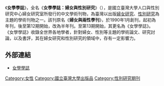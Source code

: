 《'''女學學誌'''》，全名《'''女學學誌：婦女與性別研究'''》（{{lang-en|''Journal of Women's and Gender Studies''}}），是國立臺灣大學人口與性別研究中心婦女研究室所發行的中文學術刊物，為臺灣以出版[[婦女研究|婦女研究]]、[[性別研究|性別研究]]為主題的學術刊物之一。該刊原名《'''婦女與兩性學刊'''》，於1990年1月創刊，起初為年刊，後至第12期開始，改為半年刊。至第13期開始，其更名為《女學學誌》。<br>
《女學學誌》收錄全世界各地學者，針對婦女、性別等主題的學術論文、研究討論，以及書評，其在婦女研究和性別研究的領域中，存有一定影響力。

==外部連結==
{{Portal|女权主义}}
*[https://jwgs.psc.ntu.edu.tw/ 女學學誌] {{Wayback|url=https://jwgs.psc.ntu.edu.tw/ |date=20210728070926 }}{{Zh-tw}}{{cbignore}}

[[Category:女性|Category:女性]]
[[Category:國立臺灣大學出版品|Category:國立臺灣大學出版品]]
[[Category:性別研究期刊|Category:性別研究期刊]]